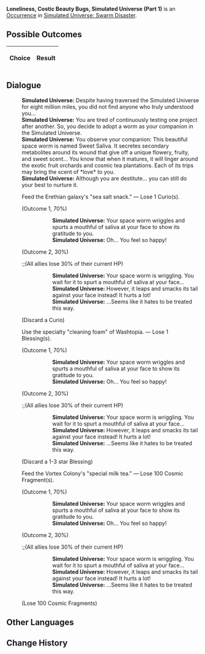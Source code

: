 {{Simulated Universe Event Infobox
|title         = Loneliness, Costic Beauty Bugs, Simulated Universe (Part 1)
|image         = Random Event 2.png
|type          =
|domains_su    = Occurrence
|domains_ext   = 
|domains_swarm = Occurrence
|domains_gng   = 
|requirements  =
|prev          = {{tx}}
|next          = {{tx}}
|indexRewards  =
|characters    = 
}}
'''Loneliness, Costic Beauty Bugs, Simulated Universe (Part 1)''' is an [[Simulated Universe/Occurrence|Occurrence]] in [[Simulated Universe: Swarm Disaster]].

==Possible Outcomes==
{| class="article-table"
!Choice
!Result

|}

<!--
==Gameplay Notes==

-->
==Dialogue==
{{Dialogue Start}}
:'''Simulated Universe:''' Despite having traversed the Simulated Universe for eight million miles, you did not find anyone who truly understood you...
:'''Simulated Universe:''' You are tired of continuously testing one project after another. So, you decide to adopt a worm as your companion in the Simulated Universe.
:'''Simulated Universe:''' You observe your companion: This beautiful space worm is named Sweet Saliva. It secretes secondary metabolites around its wound that give off a unique flowery, fruity, and sweet scent... You know that when it matures, it will linger around the exotic fruit orchards and cosmic tea plantations. Each of its trips may bring the scent of *love* to you.
:'''Simulated Universe:''' Although you are destitute... you can still do your best to nurture it.
:{{DIcon|Star}} Feed the Erethian galaxy's "sea salt snack." &mdash; Lose 1 Curio(s).
:;(Outcome 1, 70%)
:::'''Simulated Universe:''' Your space worm wriggles and spurts a mouthful of saliva at your face to show its gratitude to you.
:::'''Simulated Universe:''' Oh... You feel so happy!
:;(Outcome 2, 30%)
::;(All allies lose 30% of their current HP)
:::'''Simulated Universe:''' Your space worm is wriggling. You wait for it to spurt a mouthful of saliva at your face...
:::'''Simulated Universe:''' However, it leaps and smacks its tail against your face instead! It hurts a lot!
:::'''Simulated Universe:''' ...Seems like it hates to be treated this way.
:;(Discard a Curio)
:{{DIcon|Star}} Use the specialty "cleaning foam" of Washtopia. &mdash; Lose 1 Blessing(s).
:;(Outcome 1, 70%)
:::'''Simulated Universe:''' Your space worm wriggles and spurts a mouthful of saliva at your face to show its gratitude to you.
:::'''Simulated Universe:''' Oh... You feel so happy!
:;(Outcome 2, 30%)
::;(All allies lose 30% of their current HP)
:::'''Simulated Universe:''' Your space worm is wriggling. You wait for it to spurt a mouthful of saliva at your face...
:::'''Simulated Universe:''' However, it leaps and smacks its tail against your face instead! It hurts a lot!
:::'''Simulated Universe:''' ...Seems like it hates to be treated this way.
:;(Discard a 1-3 star Blessing)
:{{DIcon|Star}} Feed the Vortex Colony's "special milk tea." &mdash; Lose 100 Cosmic Fragment(s).
:;(Outcome 1, 70%)
:::'''Simulated Universe:''' Your space worm wriggles and spurts a mouthful of saliva at your face to show its gratitude to you.
:::'''Simulated Universe:''' Oh... You feel so happy!
:;(Outcome 2, 30%)
::;(All allies lose 30% of their current HP)
:::'''Simulated Universe:''' Your space worm is wriggling. You wait for it to spurt a mouthful of saliva at your face...
:::'''Simulated Universe:''' However, it leaps and smacks its tail against your face instead! It hurts a lot!
:::'''Simulated Universe:''' ...Seems like it hates to be treated this way.
:;(Lose 100 Cosmic Fragments)
{{Dialogue End}}

==Other Languages==
{{Other Languages
|en   = Loneliness, Costic Beauty Bugs, Simulated Universe (Part 1)
|zhs  = 孤独，太空美虫，模拟宇宙（其一）
|zht  = 孤獨，太空美蟲，模擬宇宙（其一）
|ja   = {{Rubi|孤独|こどく}}、{{Rubi|宇宙|うちゅう}}の{{Rubi|美虫|びちゅう}}、{{Rubi|模擬宇宙|もぎうちゅう}}（1）
|ko   = 고독, 우주 곤충, 시뮬레이션 우주 (1)
|es   = Soledad, gusanos espaciales y el Universo Simulado I
|fr   = Solitude, insectes merveilleux et Univers simulé (partie 1)
|ru   = Одиночество, космические жуки, Виртуальная вселенная I
|th   = ความโดดเดี่ยว แมลงแสนสวยในอวกาศ และ Simulated Universe (1)
|vi   = Cô Độc, Sâu Không Gian, Vũ Trụ Mô Phỏng 1
|de   = Einsamkeit, Weltraum-Schönheitskäfer, Universum-Simulation (Teil 1)
|id   = Kesepian, Serangga Cantik Luar Angkasa, Simulated Universe (1)
|pt   = Solidão, Insetos da Beleza, Universo Simulado (Parte 1)
}}

==Change History==
{{Change History|1.0}}
